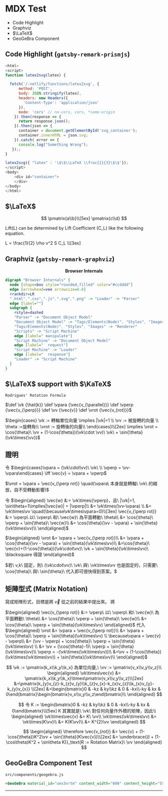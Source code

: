 # MDX Test

* Code Highlight
* Graphviz
* $\LaTeX$
* GeoGeBra Component

## Code Highlight (`gatsby-remark-prismjs`)

```javascript
<html>
<script>
function latex2svg(latex) {

  fetch('/.netlify/functions/latex2svg', {
      method: 'POST',
      body: JSON.stringify(latex),
      headers: new Headers({
        'Content-Type': 'application/json'
      }),
      mode: 'cors' // no-cors, cors, *same-origin
    }).then(response => {
      return response.json();
    }).then(json => {
      container = document.getElementById('svg_container');
      container.innerHTML = json.svg;
    }).catch( error => {
      console.log("Something Wrong");
   });;
}

latex2svg({ "latex" : '\$\$\\LaTeX \\frac{1}{3}\$\$'});
</script>
<body>
    <div id="container">
    </div>
</body>
</html>
```
## $\LaTeX$

$$
\pmatrix{a\\b}\\[5ex]
\pmatrix{c\\d}
$$

<p>
  Lift(<span class="math math-inline">L</span>) can be determined by Lift Coefficient
  (<span class="math math-inline">C_L</span>) like the following equation.
</p>

<div class="math math-display">
  L = \frac{1}{2} \rho v^2 S C_L \\[3ex]  
</div>


## Graphviz (`gatsby-remark-graphviz`)

<center><b>Browser Internals</b></center>

```dot
digraph "Browser Internals" {
  node [shape=box style="rounded,filled" color="#ccdddd"]
  edge [arrowhead=vee arrowsize=0.8]
  #rankdir=LR
  ".html",".css",".js",".svg",".png" -> "Loader" -> "Parser" 
  edge [label=""]
  subgraph {
    #style=dashed
    "Parser" -> "Document Object Model"
    "Document Object Model" -> "Tags/Elements(Node)", "Styles", "Images", "Scripts"
    "Tags/Elements(Node)", "Styles", "Images" -> "Renderer"
    "Scripts" -> "Script Machine"
    edge [label=" manipulate"]
    "Script Machine" -> "Document Object Model"
    edge [label="  request"]
    "Script Machine" -> "Loader"
    edge [label="  response"]
    "Loader" -> "Script Machine"
  }
}
```

## $\LaTeX$ support with $\KaTeX$

    Rodrigues' Rotation Formula

$\def \vk {\hat{k}}
\def \vpara {\vec{v_{\parallel}}}
\def \vperp {\vec{v_{\perp}}}
\def \vv {\vec{v}}
\def \vrot {\vec{v_{rot}}}$

$\begin{cases}
\vk := 轉軸單位向量 \implies |\vk|=1 \\
\vv := 被旋轉的向量 \\
\theta :=旋轉角\\
\vrot := 旋轉後的向量\\
\end{cases}\\[2ex]
\implies
\vrot = \cos{\theta}\ \vv + (1-\cos{\theta})(\vk\cdot \vv)\ \vk\ + \sin{\theta}(\vk\times{\vv})$

## 證明

令 $\begin{cases}\vpara = (\vk\cdot\vv)\ \vk\ \\
\vperp = \vv-\vpara\end{cases}
\iff \vec{v} = \vpara + \vperp$

$\vrot = \vpara + \vec{v_{\perp rot}} \quad(\vpara\ 本身就是轉軸\ \vk\ 的縮放，自不受轉動影響)$

令
$\begin{aligned}
\vec{w} &:= \vk\times{\vperp}，且\ |\vk|=1, \sin\theta=1\implies|\vec{w}| = |\vperp|\\
&= \vk\times(\vv-\vpara) \\
&= \vk\times\vv \quad(\because\vk\times\vpara=0)\\[3ex]
\vec{v_{\perp rot}} &:= \vperp\ 以\ \vperp\ 和\ \vec{w}\ 為平面轉動\ \theta\\
&= \cos{\theta}\ \vperp + \sin{\theta}\ \vec{w}\\
&= \cos{\theta}(\vv - \vpara) + \sin{\theta}(\vk\times\vv)\\
\end{aligned}$

$\begin{aligned}
\vrot &= \vpara + \vec{v_{\perp rot}}\\
&= \vpara + \cos{\theta}(\vv - \vpara) + \sin{\theta}(\vk\times\vv)\\
&=\cos{\theta}\ \vec{v}+(1-\cos{\theta})(\vk\cdot\vv)\ \vk + \sin{\theta}(\vk\times\vv)\ \blacksquare 得證
\end{aligned}$

$若\ v,k\ 固定，則\ (\vk\cdot\vv)\ \vk\ 與\ \vk\times\vv 也是固定的，只需要\ \cos{\theta}\ 與\ \sin{\theta}\ 代入即可很快得到答案。$
 
## 矩陣型式 (Matrix Notation)

寫成矩陣形式，目標是將 $\vec{v}$ 從之前的結果中提出來。
將

$\begin{aligned}
\vec{v_{\perp rot}} &:= \vperp\ 以\ \vperp\ 和\ \vec{w}\ 為平面轉動\ \theta\\
&= \cos{\theta}\ \vperp + \sin{\theta}\ \vec{w}\\
&= \cos{\theta}\ \vperp + \sin{\theta}(\vk\times\vv)
\end{aligned}$
代入
$\begin{aligned}
\vrot &= \vpara + \vec{v_{\perp rot}}\\
&= \vpara + \cos{\theta}\ \vperp + \sin{\theta}(\vk\times\vv) \\
\because\vpara = \vec{v} - \vperp\\
&= (\vv - \vperp) + \cos{\theta}\ \vperp + \sin{\theta}(\vk\times\vv) \\
&= \vv + (\cos{\theta}-1)\ \vperp + \sin{\theta}(\vk\times\vv)\\
\vperp = -(\vk\times(\vk\times\vv))\\
&=\vv + (1-\cos{\theta})(\vk\times(\vk\times\vv)) + \sin{\theta}(\vk\times\vv)\\
\end{aligned}$

$$
\vk := \pmatrix{k_x\\k_y\\k_x} 為單位向量,\ 
\vv := \pmatrix{v_x\\v_y\\v_z}\\
\begin{aligned}
\vk\times\vec{v} &= \pmatrix{k_x\\k_y\\k_x}\times\pmatrix{v_x\\v_y\\v_z}\\[2ex]
&=\pmatrix{k_{y}v_{z}-k_{z}v_{y}\\k_{z}v_{x}-k_{x}v_{z}\\k_{x}v_{y}-k_{y}v_{x}} \\[2ex]
&=\begin{bmatrix}0 & -kz & ky\\kz & 0 & -kx\\-ky & kx & 0\end{bmatrix}\begin{bmatrix}v_x\\v_y\\v_z\end{bmatrix}\\
\end{aligned}
$$

$$
令 K := \begin{bmatrix}0 & -kz & ky\\kz & 0 & -kx\\-ky & kx & 0\end{bmatrix}\\[5ex]
K 其實就是\ \vk\ 對任何向量作外積的矩陣，因此\\ 
\begin{aligned}
\vk\times\vec{v} &= K\ \vv\\
\vk\times(\vk\times\vv) &= \vk\times(K\vv)\\ 
&= K(K\vv)\\
&= K^{2}\vv
\end{aligned}
$$

$$
\begin{aligned}
\therefore
\vec{v_{rot}} &= \vec{v} + (1-\cos{\theta})K^2\vv + \sin{\theta}(K\vec{v})\\[2ex]
&= \underbrace{(I + (1-\cos\theta)K^2 + \sin\theta K)}_\text{R := Rotation Matrix}\ \vv
\end{aligned}
$$

## GeoGeBra Component Test

`src/components/geogebra.js`

<GeoGeBra material_id="uex3vrtm" content_width="600" content_height="550" scale="1.0"/>

```html
<GeoGeBra material_id="uex3vrtm" content_width="600" content_height="550" scale="1.0"/>
```

---